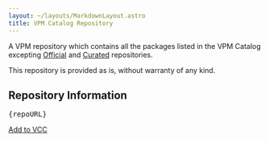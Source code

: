 ```yaml
---
layout: ~/layouts/MarkdownLayout.astro
title: VPM Catalog Repository
---
```


A VPM repository which contains all the packages listed in the VPM Catalog excepting [Official](/repositories/com_vrchat_repos_official) and [Curated](/repositories/com_vrchat_repos_curated) repositories.

This repository is provided as is, without warranty of any kind.

## Repository Information

<pre>
{repoURL}
</pre>

<a href={addToVCCURL} class="!btn !btn-lg !btn-wide !btn-primary">Add to VCC</a>
